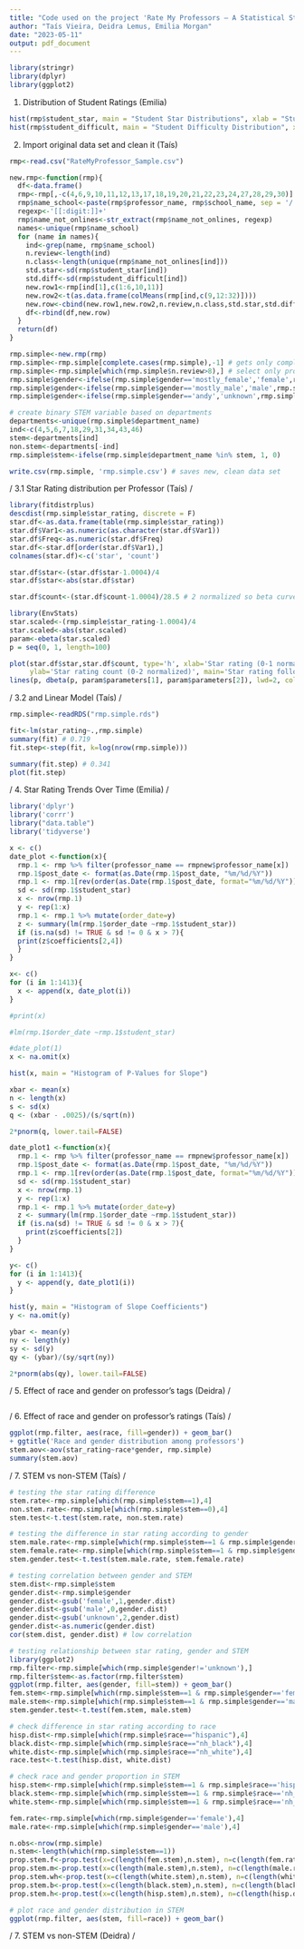 ```yaml
---
title: "Code used on the project 'Rate My Professors – A Statistical Study' from MATH448/648"
author: "Taís Vieira, Deidra Lemus, Emilia Morgan"
date: "2023-05-11"
output: pdf_document
---
```


```r
library(stringr)
library(dplyr)
library(ggplot2)
```

1. Distribution of Student Ratings (Emilia)
```r
hist(rmp$student_star, main = "Student Star Distributions", xlab = "Student Star Ratings")
hist(rmp$student_difficult, main = "Student Difficulty Distribution", xlab = "Student Difficulty Ratings")

```

2. Import original data set and clean it (Taís)
```r
rmp<-read.csv("RateMyProfessor_Sample.csv")

new.rmp<-function(rmp){
  df<-data.frame()
  rmp<-rmp[,-c(4,6,9,10,11,12,13,17,18,19,20,21,22,23,24,27,28,29,30)]
  rmp$name_school<-paste(rmp$professor_name, rmp$school_name, sep = '/')
  regexp<-'[[:digit:]]+'
  rmp$name_not_onlines<-str_extract(rmp$name_not_onlines, regexp)
  names<-unique(rmp$name_school)
  for (name in names){
    ind<-grep(name, rmp$name_school)
    n.review<-length(ind)
    n.class<-length(unique(rmp$name_not_onlines[ind]))
    std.star<-sd(rmp$student_star[ind])
    std.diff<-sd(rmp$student_difficult[ind])
    new.row1<-rmp[ind[1],c(1:6,10,11)]
    new.row2<-t(as.data.frame(colMeans(rmp[ind,c(9,12:32)])))
    new.row<-cbind(new.row1,new.row2,n.review,n.class,std.star,std.diff)
    df<-rbind(df,new.row)
  }
  return(df)
}

rmp.simple<-new.rmp(rmp)
rmp.simple<-rmp.simple[complete.cases(rmp.simple),-1] # gets only complete cases and gets rid of professors' names
rmp.simple<-rmp.simple[which(rmp.simple$n.review>8),] # select only professors with more than 8 reviews
rmp.simple$gender<-ifelse(rmp.simple$gender=='mostly_female','female',rmp.simple$gender)
rmp.simple$gender<-ifelse(rmp.simple$gender=='mostly_male','male',rmp.simple$gender)
rmp.simple$gender<-ifelse(rmp.simple$gender=='andy','unknown',rmp.simple$gender)

# create binary STEM variable based on departments
departments<-unique(rmp.simple$department_name)
ind<-c(4,5,6,7,18,29,31,34,43,46)
stem<-departments[ind]
non.stem<-departments[-ind]
rmp.simple$stem<-ifelse(rmp.simple$department_name %in% stem, 1, 0)

write.csv(rmp.simple, 'rmp.simple.csv') # saves new, clean data set
```
/
3.1 Star Rating distribution per Professor (Taís)
/
```r
library(fitdistrplus)
descdist(rmp.simple$star_rating, discrete = F)
star.df<-as.data.frame(table(rmp.simple$star_rating))
star.df$Var1<-as.numeric(as.character(star.df$Var1))
star.df$Freq<-as.numeric(star.df$Freq)
star.df<-star.df[order(star.df$Var1),] 
colnames(star.df)<-c('star', 'count')

star.df$star<-(star.df$star-1.0004)/4
star.df$star<-abs(star.df$star)

star.df$count<-(star.df$count-1.0004)/28.5 # 2 normalized so beta curve fits

library(EnvStats)
star.scaled<-(rmp.simple$star_rating-1.0004)/4
star.scaled<-abs(star.scaled)
param<-ebeta(star.scaled)
p = seq(0, 1, length=100)

plot(star.df$star,star.df$count, type='h', xlab='Star rating (0-1 normalized)', 
     ylab='Star rating count (0-2 normalized)', main='Star rating follows a Beta distribution')
lines(p, dbeta(p, param$parameters[1], param$parameters[2]), lwd=2, col='red')
```
/
3.2 and Linear Model (Taís)
/
```r
rmp.simple<-readRDS("rmp.simple.rds")

fit<-lm(star_rating~.,rmp.simple)  
summary(fit) # 0.719
fit.step<-step(fit, k=log(nrow(rmp.simple)))
```

```r
summary(fit.step) # 0.341 
plot(fit.step)
```
/
4. Star Rating Trends Over Time (Emilia)
/
```r
library('dplyr')
library('corrr')
library("data.table")
library('tidyverse')

x <- c()
date_plot <-function(x){
  rmp.1 <- rmp %>% filter(professor_name == rmpnew$professor_name[x])
  rmp.1$post_date <- format(as.Date(rmp.1$post_date, "%m/%d/%Y"))
  rmp.1 <- rmp.1[rev(order(as.Date(rmp.1$post_date, format="%m/%d/%Y"))),]
  sd <- sd(rmp.1$student_star)
  x <- nrow(rmp.1)
  y <- rep(1:x)
  rmp.1 <- rmp.1 %>% mutate(order_date=y)
  z <- summary(lm(rmp.1$order_date ~rmp.1$student_star))
  if (is.na(sd) != TRUE & sd != 0 & x > 7){
  print(z$coefficients[2,4])
  }
}

x<- c()
for (i in 1:1413){
  x <- append(x, date_plot(i))
}

#print(x)

#lm(rmp.1$order_date ~rmp.1$student_star)

#date_plot(1)
x <- na.omit(x)

hist(x, main = "Histogram of P-Values for Slope")

xbar <- mean(x)
n <- length(x)
s <- sd(x)
q <- (xbar - .0025)/(s/sqrt(n))

2*pnorm(q, lower.tail=FALSE)

date_plot1 <-function(x){
  rmp.1 <- rmp %>% filter(professor_name == rmpnew$professor_name[x])
  rmp.1$post_date <- format(as.Date(rmp.1$post_date, "%m/%d/%Y"))
  rmp.1 <- rmp.1[rev(order(as.Date(rmp.1$post_date, format="%m/%d/%Y"))),]
  sd <- sd(rmp.1$student_star)
  x <- nrow(rmp.1)
  y <- rep(1:x)
  rmp.1 <- rmp.1 %>% mutate(order_date=y)
  z <- summary(lm(rmp.1$order_date ~rmp.1$student_star))
  if (is.na(sd) != TRUE & sd != 0 & x > 7){
    print(z$coefficients[2])
  }
}

y<- c()
for (i in 1:1413){
  y <- append(y, date_plot1(i))
}

hist(y, main = "Histogram of Slope Coefficients")
y <- na.omit(y)

ybar <- mean(y)
ny <- length(y)
sy <- sd(y)
qy <- (ybar)/(sy/sqrt(ny))

2*pnorm(abs(qy), lower.tail=FALSE)
```
/
5. Effect of race and gender on professor’s tags (Deidra)
/
```r

```
/
6. Effect of race and gender on professor’s ratings (Taís)
/
```r
ggplot(rmp.filter, aes(race, fill=gender)) + geom_bar() 
+ ggtitle('Race and gender distribution among professors')
stem.aov<-aov(star_rating~race*gender, rmp.simple)
summary(stem.aov)
```
/
7. STEM vs non-STEM (Taís)
/
```r
# testing the star rating difference
stem.rate<-rmp.simple[which(rmp.simple$stem==1),4]
non.stem.rate<-rmp.simple[which(rmp.simple$stem==0),4]
stem.test<-t.test(stem.rate, non.stem.rate)

# testing the difference in star rating according to gender 
stem.male.rate<-rmp.simple[which(rmp.simple$stem==1 & rmp.simple$gender=='male'),4]
stem.female.rate<-rmp.simple[which(rmp.simple$stem==1 & rmp.simple$gender=='female'),4]
stem.gender.test<-t.test(stem.male.rate, stem.female.rate)

# testing correlation between gender and STEM
stem.dist<-rmp.simple$stem
gender.dist<-rmp.simple$gender
gender.dist<-gsub('female',1,gender.dist)
gender.dist<-gsub('male',0,gender.dist)
gender.dist<-gsub('unknown',2,gender.dist)
gender.dist<-as.numeric(gender.dist)
cor(stem.dist, gender.dist) # low correlation                 

# testing relationship between star rating, gender and STEM
library(ggplot2)
rmp.filter<-rmp.simple[which(rmp.simple$gender!='unknown'),]
rmp.filter$stem<-as.factor(rmp.filter$stem)
ggplot(rmp.filter, aes(gender, fill=stem)) + geom_bar()
fem.stem<-rmp.simple[which(rmp.simple$stem==1 & rmp.simple$gender=='female'),4]
male.stem<-rmp.simple[which(rmp.simple$stem==1 & rmp.simple$gender=='male'),4]
stem.gender.test<-t.test(fem.stem, male.stem)

# check difference in star rating according to race
hisp.dist<-rmp.simple[which(rmp.simple$race=="hispanic"),4]
black.dist<-rmp.simple[which(rmp.simple$race=="nh_black"),4]
white.dist<-rmp.simple[which(rmp.simple$race=="nh_white"),4]
race.test<-t.test(hisp.dist, white.dist)

# check race and gender proportion in STEM
hisp.stem<-rmp.simple[which(rmp.simple$stem==1 & rmp.simple$race=='hispanic'),4]
black.stem<-rmp.simple[which(rmp.simple$stem==1 & rmp.simple$race=='nh_black'),4]
white.stem<-rmp.simple[which(rmp.simple$stem==1 & rmp.simple$race=='nh_white'),4]

fem.rate<-rmp.simple[which(rmp.simple$gender=='female'),4]
male.rate<-rmp.simple[which(rmp.simple$gender=='male'),4]

n.obs<-nrow(rmp.simple)
n.stem<-length(which(rmp.simple$stem==1))
prop.stem.f<-prop.test(x=c(length(fem.stem),n.stem), n=c(length(fem.rate),n.obs))
prop.stem.m<-prop.test(x=c(length(male.stem),n.stem), n=c(length(male.rate),n.obs))
prop.stem.wh<-prop.test(x=c(length(white.stem),n.stem), n=c(length(white.dist),n.obs))
prop.stem.b<-prop.test(x=c(length(black.stem),n.stem), n=c(length(black.dist),n.obs))
prop.stem.h<-prop.test(x=c(length(hisp.stem),n.stem), n=c(length(hisp.dist),n.obs))

# plot race and gender distribution in STEM
ggplot(rmp.filter, aes(stem, fill=race)) + geom_bar()
```
/
7. STEM vs non-STEM (Deidra)
/
```r

```
